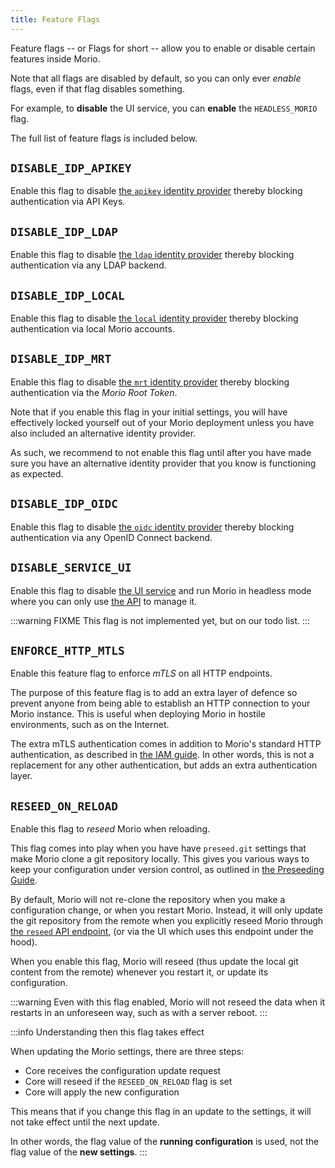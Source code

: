 ```yaml
---
title: Feature Flags
---
```


Feature flags -- or Flags for short -- allow you to enable or disable certain
features inside Morio.

Note that all flags are disabled by default, so you can only ever _enable_
flags, even if that flag disables something.

For example, to **disable** the UI service, you can **enable** the
`HEADLESS_MORIO` flag.

The full list of feature flags is included below.

## `DISABLE_IDP_APIKEY`

Enable this flag to disable [the `apikey` identity
provider](/docs/guides/settings/idps#apikey) thereby blocking authentication
via API Keys.

## `DISABLE_IDP_LDAP`

Enable this flag to disable [the `ldap` identity
provider](/docs/guides/settings/idps#ldap) thereby blocking authentication via
any LDAP backend.

## `DISABLE_IDP_LOCAL`

Enable this flag to disable [the `local` identity
provider](/docs/guides/settings/idps#local) thereby blocking authentication via
local Morio accounts.

## `DISABLE_IDP_MRT`

Enable this flag to disable [the `mrt` identity
provider](/docs/guides/settings/idps#mrt) thereby blocking authentication via
the _Morio Root Token_.

Note that if you enable this flag in your initial settings, you will have
effectively locked yourself out of your Morio deployment unless you have also
included an alternative identity provider.

As such, we recommend to not enable this flag until after you have made sure
you have an alternative identity provider that you know is functioning as
expected.

## `DISABLE_IDP_OIDC`

Enable this flag to disable [the `oidc` identity
provider](/docs/guides/settings/idps#openid-connect) thereby blocking
authentication via any OpenID Connect backend.

## `DISABLE_SERVICE_UI`

Enable this flag to disable [the UI service](/docs/guides/services/ui) and run
Morio in headless mode where you can only use [the API](/docs/guides/apis/api)
to manage it.

:::warning FIXME 
This flag is not implemented yet, but  on our todo list. 
:::

## `ENFORCE_HTTP_MTLS`

Enable this feature flag to enforce _mTLS_ on all HTTP endpoints.

The purpose of this feature flag is to add an extra layer of defence so prevent
anyone from being able to establish an HTTP connection to your Morio instance.
This is useful when deploying Morio in hostile environments, such as on the
Internet.
 
The extra mTLS authentication comes in addition to Morio's standard HTTP
authentication, as described in [the IAM guide](/docs/guides/settings/iam/).
In other words, this is not a replacement for any other authentication, but
adds an extra authentication layer.

## `RESEED_ON_RELOAD`

Enable this flag to _reseed_ Morio when reloading.

This flag comes into play when you have have `preseed.git` settings that make
Morio clone a git repository locally. This gives you various ways to keep your
configuration under version control, as outlined in [the Preseeding 
Guide](/docs/reference/settings/preseed/).

By default, Morio will not re-clone the repository when you make a
configuration change, or when you restart Morio. Instead, it will only update
the git repository from the remote when you explicitly reseed Morio through
[the `reseed` API
endpoint](/docs/reference/apis/api/#tag/settings/operation/reseed), (or via the
UI which uses this endpoint under the hood).

When you enable this flag, Morio will reseed (thus update the local git content
from the remote) whenever you restart it, or update its configuration.

:::warning
Even with this flag enabled, Morio will not reseed the data when it restarts
in an unforeseen way, such as with a server reboot.
:::

:::info Understanding then this flag takes effect

When updating the Morio settings, there are three steps:

- Core receives the configuration update request
- Core will reseed if the `RESEED_ON_RELOAD` flag is set
- Core will apply the new configuration

This means that if you change this flag in an update to the settings, it will
not take effect until the next update.

In other words, the flag value of the **running configuration** is used, not 
the flag value of the **new settings**.
:::

